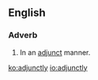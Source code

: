 ==English==

===Adverb===
{{en-adv}}

# In an [[adjunct]] manner.

[[ko:adjunctly]]
[[io:adjunctly]]